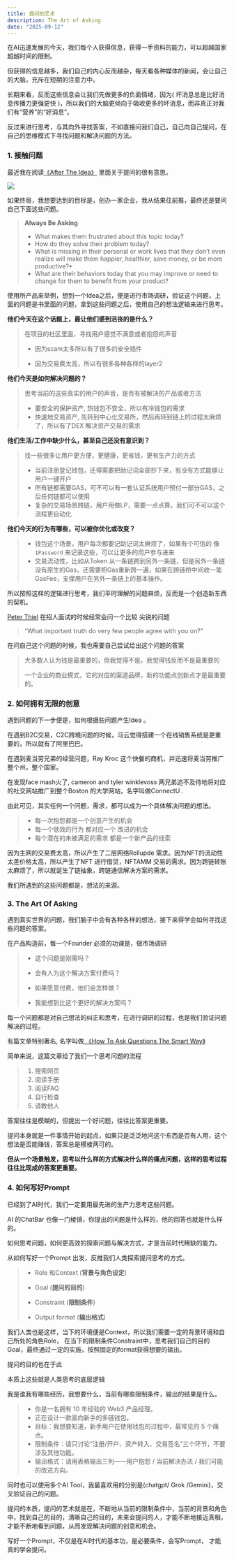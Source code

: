 ```yaml
---
title: 提问的艺术
description: The Art of Asking
date: "2025-09-12"
---
```





在AI迅速发展的今天，我们每个人获得信息，获得一手资料的能力，可以超越国家超越时间的限制。

但获得的信息越多，我们自己的内心反而越杂，每天看各种媒体的新闻，会让自己的大脑，充斥在短期的注意力中。

长期来看，反而这些信息会让我们先做更多的负面情绪，因为( 坏消息总是比好消息传播力更强更快 )，所以我们的大脑更倾向于吸收更多的坏消息，而非真正对我们有“营养”的“好消息”。

反过来进行思考，与其向外寻找答案，不如直接问我们自己，自己向自己提问，在自己的思维模式下寻找问题和解决问题的方法。



### 1. 接触问题

最近我在阅读[《After The Idea》](https://www.amazon.com/After-Idea-Really-Create-Startup/dp/1541705270) 里面关于提问的很有意思。

![](https://m.media-amazon.com/images/I/61-YZgqQ8tL._SL1500_.jpg )

如果终局，我想要达到的目标是，创办一家企业，我从结果往前推，最终还是要问自己下面这些问题。

> **Always Be Asking**
>
> *  What makes them frustrated about this topic today?
> *  How do they solve their problem today?
> *  What is missing in their personal or work lives that they don’t even realize will make them happier, healthier, save money, or be more productive?• 
> *  What are their behaviors today that you may improve or need to change for them to benefit from your product?



使用所产品来举例，想到一个Idea之后，便是进行市场调研，验证这个问题，上面的问题是书里面的问题，拿到这些问题之后，使用自己的想法逻辑来进行思考。



**他们今天在这个话题上，最让他们感到沮丧的是什么？**	

> 在项目的社区里面，寻找用户感觉不满意或者抱怨的声音
>
> * 因为scam太多所以有了很多的安全插件
>
> * 因为交易费太高，所以有很多各种各样的layer2 

**他们今天是如何解决问题的？**

> 思考当前的这些真实的用户的声音，是否有被解决的产品或者方法
>
> * 要安全的保护资产, 热钱包不安全，所以有冷钱包的需求
> * 快速地交易资产, 先转到中心化交易所，然后再转到链上的过程太麻烦了，所以有了DEX 解决资产交易的需求

**他们生活/工作中缺少什么，甚至自己还没有意识到？**

> 找一些很多让用户更方便，更健康，更省钱，更有生产力的方式
>
> * 当前注册登记钱包，还得需要把助记词全部抄下来，有没有方式能够让用户一键开户
> * 所有链都需要GAS，可不可以有一套认证系统用户预付一部分GAS，之后任何链都可以使用
> * 复杂的交易场景跨链，用户用做LP，需要一点点算，我们可不可以这个流程更自动化

**他们今天的行为有哪些，可以被你优化或改变？**

> * 钱包这个场景，用户每次都要记助记词太麻烦了，如果有个可信的 像`1Password` 来记录这些，可以让更多的用户参与进来
> * 交易流动性，比如从Token 从一条链跨到另外一条链，但是另外一条链没有原生的Gas，还需要把Gas重新跨一遍，如果在跨链桥中间收一笔GasFee，支撑用户在另外一条链上的基本操作。



所以按照这样的逻辑进行思考，我们平时理解的问题麻烦，反而是一个创造新东西的契机。



[Peter Thiel](https://en.wikipedia.org/wiki/Peter_Thiel) 在招人面试的时候经常会问一个比较 尖锐的问题

> “What important truth do very few people agree with you on?”



在问自己这个问题的时候，我也需要自己尝试给出这个问题的答案

> 大多数人认为钱是最重要的，但我觉得不是。我觉得钱反而不是最重要的
>
> 一个企业的商业模式，它的对应的渠道品牌，新的功能点创新点才是最重要的。



### 2. 如何拥有无限的创意

遇到问题的下一步便是，如何根据些问题产生Idea 。



在遇到B2C交易，C2C跨境问题的时候，马云觉得搭建一个在线销售系统是更重要的，所以就有了阿里巴巴。

在遇到麦当劳兄弟的经营问题，Ray Kroc 这个快餐的商机，并迅速将麦当劳推广整个州，整个国家。

在发现face mash火了, cameron and tyler winklevoss 两兄弟迫不及待地将对应的社交网站推广到整个Boston 的大学网站，名字叫做ConnectU .



由此可见，其实任何一个问题，需求，都可以成为一个具体解决问题的想法。

> * 每一次抱怨都是一个创意产生的机会
> * 每一个低效的行为 都对应一个 改进的机会
> * 每个潜在的未被满足的需求 都是一个新产品的线索



因为主网的交易费太高，所以产生了二层网络Rollupde 需求。因为NFT的流动性太差价格太高，所以产生了NFT 进行借贷，NFTAMM 交易的需求。因为跨链转账太麻烦了，所以就诞生了链抽象，跨链通信解决方案的需求。

我们所遇到的这些问题都是，想法的来源。



### 3. The Art Of Asking

遇到真实世界的问题，我们脑子中会有各种各样的想法，接下来得学会如何寻找这些问题的答案。

在产品构造前，每一个Founder 必须的功课是，做市场调研

> * 这个问题是刚需吗？
>
> * 会有人为这个解决方案付费吗？
> * 如果愿意付费，他们会怎样做？
> * 我能想到比这个更好的解决方案吗？



每一个问题都是对自己想法的纠正和思考，在进行调研的过程，也是我们验证问题解决的过程。

有篇文章特别著名, 名字叫做[ 《How To Ask Questions The Smart Way》](http://www.catb.org/~esr/faqs/smart-questions.html#:~:text=Prepare%20your%20question.,are%20to%20actually%20get%20help.)



简单来说，这篇文章给了我们一个思考问题的流程

> 1. 搜索网页
> 2. 阅读手册
> 3. 阅读FAQ
> 4. 自行检查
> 5. 请教他人



答案往往是模糊的，但提出一个好问题，往往比答案更重要。



提问本身就是一件事情开始的起点，如果只是泛泛地问这个东西是否有人用，这个想法是否能赚钱，答案总是模棱两可的。

**但从一个场景触发，思考以什么样的方式解决什么样的痛点问题，这样的思考过程往往比现成的答案更重要。**






### 4. 如何写好Prompt

已经到了AI时代，我们一定要用最先进的生产力思考这些问题。

AI 的ChatBar 也像一门棱镜，你提出的问题是什么样的，他的回答也就是什么样的。

如何思考问题，如何更高效的探索问题与解决方式，才是当前时代稀缺的能力。



从如何写好一个Prompt 出发，反推我们人类探索提问思考的方式。



> * Role 和Context (**背景与角色设定**)
> * Goal (**提问的目的**) 
>
> * Constraint (**限制条件**)
> * Output format (**输出格式**)



我们人类也是这样，当下的环境便是Context，所以我们需要一定的背景环境和自己所处的角色Role， 在当下的限制条件Constraint中，思考我们自己的目的Goal，最终通过一定的实施，按照固定的format获得想要的输出。



提问的目的也在于此

本质上这些就是人类思考的底层逻辑

我是谁我有哪些经历，我想要什么，当前有哪些限制条件，输出的结果是什么。

> * 你是一名拥有 10 年经验的 Web3 产品经理。
> * 正在设计一款面向新手的多链钱包。
> * 目标：我想要知道，新手用户在使用钱包的过程中，最常见的 5 个痛点。
> * 限制条件：请只讨论“注册/开户、资产转入、交易签名”三个环节，不要涉及其他功能。
> * 输出格式：请用表格输出三列——用户抱怨 / 当前解决办法 / 我们可能的改进方向。



同时也可以使用多个AI Tool，我最喜欢用的分别是(chatgpt/ Grok /Gemini)，交叉验证自己的问题。



提问的本质，提问的艺术就是在，不断地从当前的限制条件中，当前的背景和角色中，找到自己的目的，清晰自己的目的，未来会提问的人，才能不断地接近真相，才能不断地看到问题，从而发现解决问题的创意和机会。

写好一个Prompt，不仅是在AI时代的基本功，是必要条件，会写Prompt， 才能真的学会提问。



